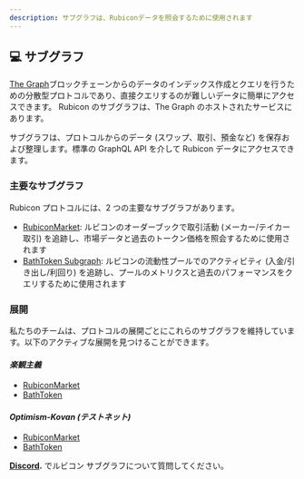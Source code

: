 ```yaml
---
description: サブグラフは、Rubiconデータを照会するために使用されます
---
```


## 💻 サブグラフ

[The Graph](https://thegraph.com/en/)ブロックチェーンからのデータのインデックス作成とクエリを行うための分散型プロトコルであり、直接クエリするのが難しいデータに簡単にアクセスできます。 Rubicon のサブグラフは、The Graph のホストされたサービスにあります。

サブグラフは、プロトコルからのデータ (スワップ、取引、預金など) を保存および整理します。標準の GraphQL API を介して Rubicon データにアクセスできます。

### **主要なサブグラフ**

Rubicon プロトコルには、2 つの主要なサブグラフがあります。

* [RubiconMarket](https://thegraph.com/hosted-service/subgraph/denverbaumgartner/rubiconmarket): ルビコンのオーダーブックで取引活動 (メーカー/テイカー取引) を追跡し、市場データと過去のトークン価格を照会するために使用されます
* [BathToken Subgraph](https://thegraph.com/hosted-service/subgraph/denverbaumgartner/bathtoken): ルビコンの流動性プールでのアクティビティ (入金/引き出し/利回り) を追跡し、プールのメトリクスと過去のパフォーマンスをクエリするために使用されます

### **展開**

私たちのチームは、プロトコルの展開ごとにこれらのサブグラフを維持しています。以下のアクティブな展開を見つけることができます。

#### _楽観主義_

* [RubiconMarket](https://thegraph.com/hosted-service/subgraph/denverbaumgartner/rubiconmarketoptimism)
* [BathToken](https://thegraph.com/hosted-service/subgraph/denverbaumgartner/bathtokenoptimism)

#### _Optimism-Kovan (テストネット)_

* [RubiconMarket](https://thegraph.com/hosted-service/subgraph/denverbaumgartner/rubiconmarket)
* [BathToken](https://thegraph.com/hosted-service/subgraph/denverbaumgartner/bathtoken)



[**Discord**](https://discord.com/invite/E7pS24J)**.** でルビコン サブグラフについて質問してください。